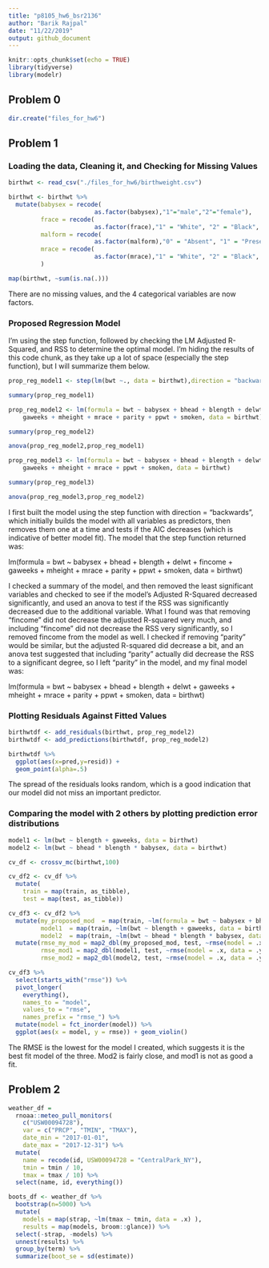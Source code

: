 ```yaml
---
title: "p8105_hw6_bsr2136"
author: "Barik Rajpal"
date: "11/22/2019"
output: github_document
---
```


```r
knitr::opts_chunk$set(echo = TRUE)
library(tidyverse)
library(modelr)
```

## Problem 0

```r
dir.create("files_for_hw6")
```

## Problem 1

### Loading the data, Cleaning it, and Checking for Missing Values

```r
birthwt <- read_csv("./files_for_hw6/birthweight.csv")

birthwt <- birthwt %>%
  mutate(babysex = recode(
                        as.factor(babysex),"1"="male","2"="female"),
         frace = recode(
                        as.factor(frace),"1" = "White", "2" = "Black", "3" = "Asian", "4" = "Puerto Rican", "8" = "Other", "9" = "Unknown"),
         malform = recode(
                        as.factor(malform),"0" = "Absent", "1" = "Present"),
         mrace = recode(
                        as.factor(mrace),"1" = "White", "2" = "Black", "3" = "Asian", "4" = "Puerto Rican", "8" = "Other")
         )

map(birthwt, ~sum(is.na(.)))
```

There are no missing values, and the 4 categorical variables are now factors.

### Proposed Regression Model

I'm using the step function, followed by checking the LM Adjusted R-Squared, and RSS to determine the optimal model. I'm hiding the results of this code chunk, as they take up a lot of space (especially the step function), but I will summarize them below.

```r
prop_reg_model1 <- step(lm(bwt ~., data = birthwt),direction = "backward")

summary(prop_reg_model1)

prop_reg_model2 <- lm(formula = bwt ~ babysex + bhead + blength + delwt + 
    gaweeks + mheight + mrace + parity + ppwt + smoken, data = birthwt)

summary(prop_reg_model2)

anova(prop_reg_model2,prop_reg_model1)

prop_reg_model3 <- lm(formula = bwt ~ babysex + bhead + blength + delwt + 
    gaweeks + mheight + mrace + ppwt + smoken, data = birthwt)

summary(prop_reg_model3)

anova(prop_reg_model3,prop_reg_model2)
```

I first built the model using the step function with direction = "backwards", which initially builds the model with all variables as predictors, then removes them one at a time and tests if the AIC decreases (which is indicative of better model fit). The model that the step function returned was:

lm(formula = bwt ~ babysex + bhead + blength + delwt + fincome + 
    gaweeks + mheight + mrace + parity + ppwt + smoken, data = birthwt)

I checked a summary of the model, and then removed the least significant variables and checked to see if the model's Adjusted R-Squared decreased significantly, and used an anova to test if the RSS was significantly decreased due to the additional variable. What I found was that removing "fincome" did not decrease the adjusted R-squared very much, and including "fincome" did not decrease the RSS very significantly, so I removed fincome from the model as well. I checked if removing "parity" would be similar, but the adjusted R-squared did decrease a bit, and an anova test suggested that including "parity" actually did decrease the RSS to a significant degree, so I left "parity" in the model, and my final model was:

lm(formula = bwt ~ babysex + bhead + blength + delwt + gaweeks + 
    mheight + mrace + parity + ppwt + smoken, data = birthwt)
    
### Plotting Residuals Against Fitted Values

```r
birthwtdf <- add_residuals(birthwt, prop_reg_model2)
birthwtdf <- add_predictions(birthwtdf, prop_reg_model2)

birthwtdf %>%
  ggplot(aes(x=pred,y=resid)) + 
  geom_point(alpha=.5)
```

The spread of the residuals looks random, which is a good indication that our model did not miss an important predictor.

### Comparing the model with 2 others by plotting prediction error distributions

```r
model1 <- lm(bwt ~ blength + gaweeks, data = birthwt)
model2 <- lm(bwt ~ bhead * blength * babysex, data = birthwt)

cv_df <- crossv_mc(birthwt,100)

cv_df2 <- cv_df %>% 
  mutate(
    train = map(train, as_tibble),
    test = map(test, as_tibble))

cv_df3 <- cv_df2 %>% 
  mutate(my_proposed_mod  = map(train, ~lm(formula = bwt ~ babysex + bhead + blength + delwt + gaweeks + mheight + mrace + parity + ppwt + smoken, data = birthwt)),
         model1  = map(train, ~lm(bwt ~ blength + gaweeks, data = birthwt)),
         model2  = map(train, ~lm(bwt ~ bhead * blength * babysex, data = birthwt))) %>% 
  mutate(rmse_my_mod = map2_dbl(my_proposed_mod, test, ~rmse(model = .x, data = .y)),
         rmse_mod1 = map2_dbl(model1, test, ~rmse(model = .x, data = .y)),
         rmse_mod2 = map2_dbl(model2, test, ~rmse(model = .x, data = .y)))

cv_df3 %>% 
  select(starts_with("rmse")) %>% 
  pivot_longer(
    everything(),
    names_to = "model", 
    values_to = "rmse",
    names_prefix = "rmse_") %>% 
  mutate(model = fct_inorder(model)) %>% 
  ggplot(aes(x = model, y = rmse)) + geom_violin()
```

The RMSE is the lowest for the model I created, which suggests it is the best fit model of the three. Mod2 is fairly close, and mod1 is not as good a fit.

## Problem 2

```r
weather_df = 
  rnoaa::meteo_pull_monitors(
    c("USW00094728"),
    var = c("PRCP", "TMIN", "TMAX"), 
    date_min = "2017-01-01",
    date_max = "2017-12-31") %>%
  mutate(
    name = recode(id, USW00094728 = "CentralPark_NY"),
    tmin = tmin / 10,
    tmax = tmax / 10) %>%
  select(name, id, everything())

boots_df <- weather_df %>%
  bootstrap(n=5000) %>%
  mutate(
    models = map(strap, ~lm(tmax ~ tmin, data = .x) ),
    results = map(models, broom::glance)) %>% 
  select(-strap, -models) %>% 
  unnest(results) %>% 
  group_by(term) %>% 
  summarize(boot_se = sd(estimate))
```


